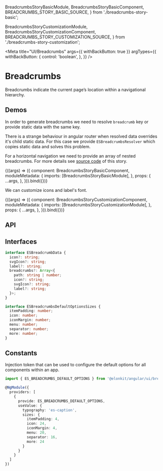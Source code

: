 

  BreadcrumbsStoryBasicModule,
  BreadcrumbsStoryBasicComponent,
  BREADCRUMBS_STORY_BASIC_SOURCE,
} from './breadcrumbs-story-basic';

  BreadcrumbsStoryCustomizationModule,
  BreadcrumbsStoryCustomizationComponent,
  BREADCRUMBS_STORY_CUSTOMIZATION_SOURCE,
} from './breadcrumbs-story-customization';

<Meta
  title="UI/Breadcrumbs"
  args={{ withBackButton: true }}
  argTypes={{
    withBackButton: {
      control: 'boolean',
    },
  }}
/>

# Breadcrumbs

Breadcrumbs indicate the current page’s location within a navigational hierarchy.

## Demos

In order to generate breadcrumbs we need to resolve `breadcrumb` key or provide static data with the same key.

There is a strange behaviour in angular router when resolved data overrides it's child static data.
For this case we provide `ESBreadcrumbsResolver` which copies static data and solves this problem.

For a horizontal navigation we need to provide an array of nested breadcrumbs.
For more details see [source code](https://github.com/Elonsoft/elonkit/blob/master/projects/elonkit/src/ui/breadcrumbs/__stories__/breadcrumbs-story-basic/breadcrumbs-story-basic.resolver.ts#L31)
of this story.

<Canvas source={BREADCRUMBS_STORY_BASIC_SOURCE}>
  <Story name="Basic" height="210px">
    {((args) => ({
      component: BreadcrumbsStoryBasicComponent,
      moduleMetadata: {
        imports: [BreadcrumbsStoryBasicModule],
      },
      props: {
        ...args,
      },
    })).bind({})}
  </Story>
</Canvas>

We can customize icons and label's font.

<Canvas source={BREADCRUMBS_STORY_CUSTOMIZATION_SOURCE}>
  <Story name="Customization" height="210px">
    {((args) => ({
      component: BreadcrumbsStoryCustomizationComponent,
      moduleMetadata: {
        imports: [BreadcrumbsStoryCustomizationModule],
      },
      props: {
        ...args,
      },
    })).bind({})}
  </Story>
</Canvas>

## API

<ArgsTable of={ESBreadcrumbsComponent} />

## Interfaces

```ts
interface ESBreadcrumbData {
  icon?: string;
  svgIcon?: string;
  label?: string;
  breadcrumbs?: Array<{
    path: string | number;
    icon?: string;
    svgIcon?: string;
    label?: string;
  }>;
}
```

```ts
interface ESBreadcrumbsDefaultOptionsSizes {
  itemPadding: number;
  icon: number;
  iconMargin: number;
  menu: number;
  separator: number;
  more: number;
}
```

## Constants

Injection token that can be used to configure the default options for all components within an app.

```ts
import { ES_BREADCRUMBS_DEFAULT_OPTIONS } from '@elonkit/angular/ui/breadcrumbs';

@NgModule({
  providers: [
    {
      provide: ES_BREADCRUMBS_DEFAULT_OPTIONS,
      useValue: {
        typography: 'es-caption',
        sizes: {
          itemPadding: 4,
          icon: 24,
          iconMargin: 4,
          menu: 20,
          separator: 16,
          more: 24
        }
      }
    }
  ]
})
```
